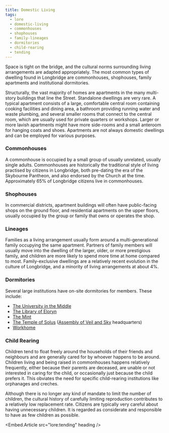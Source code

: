 ```yaml
---
title: Domestic Living
tags:
  - lore
  - domestic-living
  - commonhouses
  - shophouses
  - family-lineages
  - dormitories
  - child-rearing
  - tending
---
```

Space is tight on the bridge, and the cultural norms surrounding living
arrangements are adapted appropriately. The most common types of dwelling found
in Longbridge are commonhouses, shophouses, family apartments and institutional
dormitories.

Structurally, the vast majority of homes are apartments in the many multi-story
buildings that line the Street. Standalone dwellings are very rare. A typical
apartment consists of a large, comfortable central room containing cooking
facilities and dining area, a bathroom providing running water and waste
plumbing, and several smaller rooms that connect to the central room, which are
usually used for private quarters or workshops. Larger or more lavish
apartments might have more side-rooms and a small anteroom for hanging coats
and shoes. Apartments are not always domestic dwellings and can be employed for
various purposes.

### Commonhouses
A commonhouse is occupied by a small group of usually unrelated, usually single adults.
Commonhouses are historically the traditional style of living practised by
citizens in Longbridge, both pre-dating the era of the Skybourne Pantheon, and
also endorsed by the Church at the time. Approximately 65% of Longbridge
citizens live in commonhouses.

### Shophouses
In commercial districts, apartment buildings will often have public-facing
shops on the ground floor, and residential apartments on the upper floors,
usually occupied by the group or family that owns or operates the shop.

### Lineages
Families as a living arrangement usually form around a multi-generational
family occupying the same apartment. Partners of family members will usually
move into the dwelling of the larger, older, or more prestigious family, and
children are more likely to spend more time at home compared to most.
Family-exclusive dwellings are a relatively recent evolution in the culture of
Longbridge, and a minority of living arrangements at about 4%.

### Dormitories
Several large institutions have on-site dormitories for members. These include:
- [The University in the Middle](location:the-univeristy-in-the-middle)
- [The Library of Eloryn](location:the-library-of-eloryn)
- [The Mint](location:the-mint)
- [The Temple of Solus](location:the-temple-of-solus) ([Assembly of Veil and Sky](lore:assembly-of-veil-and-sky) headquarters)
- [Workhome](location:workhome)

### Child Rearing
Children tend to float freely around the households of their friends and
neighbours and are generally cared for by whoever happens to be around.
Children living and being raised in commonhouses happens relatively frequently,
either because their parents are deceased, are unable or not interested in
caring for the child, or occasionally just because the child prefers it. This
obviates the need for specific child-rearing institutions like orphanages and
creches.

Although there is no longer any kind of mandate to limit the number of
children, the cultural history of carefully limiting reproduction contributes
to a relatively low replacement rate. Citizens are typically very careful about
having unnecessary children. It is regarded as considerate and responsible to
have as few children as possible.

<Embed.Article src="lore:tending" heading />
